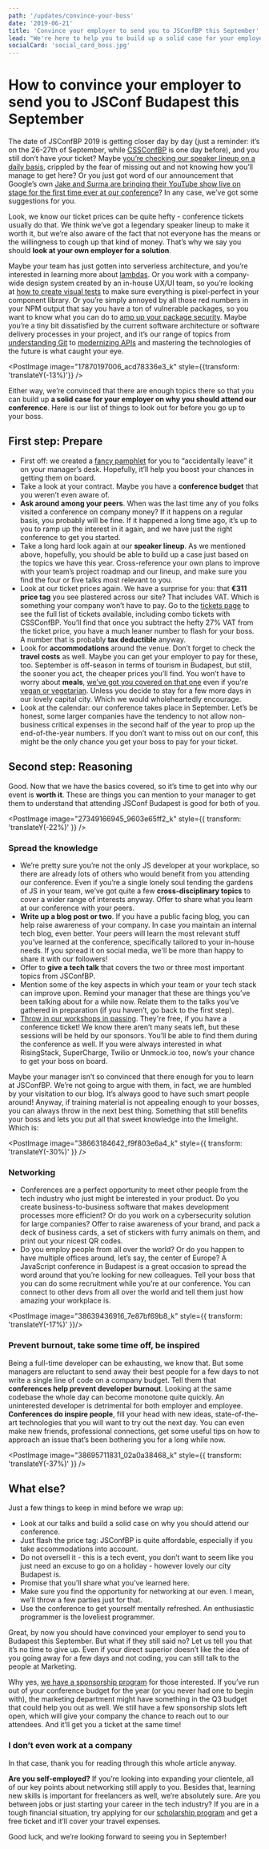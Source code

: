 ```yaml
---
path: '/updates/convince-your-boss'
date: '2019-06-21'
title: 'Convince your employer to send you to JSConfBP this September'
lead: "We're here to help you to build up a solid case for your employer on why you should attend our conference"
socialCard: 'social_card_boss.jpg'
---
```



# How to convince your employer to send you to JSConf Budapest this September

The date of JSConfBP 2019 is getting closer day by day (just a reminder: it’s on the 26-27th of September, while [CSSConfBP](http://cssconfbp.rocks/) is one
day before), and you still don’t have your ticket? Maybe [you’re checking our speaker lineup on a daily basis](https://jsconfbp.com/),
crippled by the fear of missing out and not knowing how you’ll manage to get here? Or you just got word of our announcement that Google’s
own [Jake and Surma are bringing their YouTube show live on stage for the first time ever at our
conference](https://jsconfbp.com/speakers/jake_surma/)? In any case, we’ve got some suggestions for you.

Look, we know our ticket prices can be quite hefty - conference tickets usually do that. We think we’ve got a legendary speaker lineup
to make it worth it, but we’re also aware of the fact that not everyone has the means or the willingness to cough up that kind of money.
That’s why we say you should **look at your own employer for a solution**.

Maybe your team has just gotten into serverless architecture, and you’re interested in learning more
about [lambdas](https://jsconfbp.com/speakers/tejas_kumar). Or you work with a company-wide design system created by an in-house UX/UI team,
so you’re looking at [how to create visual tests](https://jsconfbp.com/speakers/balazs_korossy-khayll) to make sure everything is
pixel-perfect in your component library. Or you’re simply annoyed by all those red numbers in your NPM output that say you have a ton
of vulnerable packages, so you want to know what you can do to [amp up your package security](https://jsconfbp.com/speakers/liran_tal).
Maybe you’re a tiny bit dissatisfied by the current software architecture or software delivery processes in your project, and it’s our
range of topics from [understanding Git](https://jsconfbp.com/speakers/damini_satya) to [modernizing
APIs](https://jsconfbp.com/speakers/shelley_vohr) and mastering the technologies of the future is what caught your eye.

<PostImage image="17870197006_acd78336e3_k" style={{transform: 'translateY(-13%)'}} />

Either way, we’re convinced that there are enough topics there so that you can build up **a solid case for your employer on why you should
attend our conference**. Here is our list of things to look out for before you go up to your boss.

## First step: Prepare

- First off: we created a [fancy pamphlet](/jsconf_convince_your_employer.pdf) for you to “accidentally leave” it on your manager’s desk. Hopefully, it’ll help you boost your
  chances in getting them on board.
- Take a look at your contract. Maybe you have a **conference budget** that you weren’t even aware of.
- **Ask around among your peers**. When was the last time any of you folks visited a conference on company money? If it happens on a
  regular basis, you probably will be fine. If it happened a long time ago, it’s up to you to ramp up the interest in it again, and we
  have just the right conference to get you started.
- Take a long hard look again at our **speaker lineup**. As we mentioned above, hopefully, you should be able to build up a case just
  based on the topics we have this year. Cross-reference your own plans to improve with your team’s project roadmap and our lineup,
  and make sure you find the four or five talks most relevant to you.
- Look at our ticket prices again. We have a surprise for you: that **€311 price tag** you see plastered across our site? That includes VAT.
  Which is something your company won’t have to pay. Go to the [tickets page](https://ti.to/jsconf-bp/jsconf-budapest-2019) to see the full
  list of tickets available, including combo tickets with CSSConfBP. You’ll find that once you subtract the hefty 27% VAT from the ticket
  price, you have a much leaner number to flash for your boss. A number that is probably **tax deductible** anyway.
- Look for **accommodations** around the venue. Don’t forget to check the **travel costs** as well. Maybe you can get your employer to pay for
  these, too. September is off-season in terms of tourism in Budapest, but still, the sooner you act, the cheaper prices you’ll find.
  You won’t have to worry about **meals**, [we’ve got you covered on that one](https://jsconfbp.com/schedule) even if
  you're [vegan or vegetarian](https://jsconfbp.com/updates/vegan-menu). Unless you decide to stay for a few more days in our lovely capital
  city. Which we would wholeheartedly encourage.
- Look at the calendar: our conference takes place in September. Let’s be honest, some larger companies have the tendency to not allow
  non-business critical expenses in the second half of the year to prop up the end-of-the-year numbers. If you don’t want to miss out on
  our conf, this might be the only chance you get your boss to pay for your ticket.

## Second step: Reasoning

Good. Now that we have the basics covered, so it’s time to get into why our event is **worth it**. These are things you can mention
to your manager to get them to understand that attending JSConf Budapest is good for both of you.

<PostImage image="27349166945_9603e65ff2_k" style={{ transform: 'translateY(-22%)' }} />

### Spread the knowledge

- We’re pretty sure you’re not the only JS developer at your workplace, so there are already lots of others who would benefit from you
  attending our conference. Even if you’re a single lonely soul tending the gardens of JS in your team, we’ve got quite a few
  **cross-disciplinary topics** to cover a wider range of interests anyway. Offer to share what you learn at our conference with your peers.
- **Write up a blog post or two**. If you have a public facing blog, you can help raise awareness of your company. In case you maintain an
  internal tech blog, even better. Your peers will learn the most relevant stuff you’ve learned at the conference, specifically tailored
  to your in-house needs. If you spread it on social media, we'll be more than happy to share it with our followers!
- Offer to **give a tech talk** that covers the two or three most important topics from JSConfBP.
- Mention some of the key aspects in which your team or your tech stack can improve upon. Remind your manager that these are things you’ve
  been talking about for a while now. Relate them to the talks you’ve gathered in preparation (if you haven’t, go back to the first step).
- [Throw in our workshops in passing](https://jsconfbp.com/workshops). They're free, if you have a conference ticket! We know there aren’t
  many seats left, but these sessions will be held by our sponsors. You’ll be able to find them during the conference as well.
  If you were always interested in what RisingStack, SuperCharge, Twilio or Unmock.io too, now’s your chance to get your boss on board.

Maybe your manager isn’t so convinced that there enough for you to learn at JSConfBP. We’re not going to argue with them, in fact, we are
humbled by your visitation to our blog. It’s always good to have such smart people around! Anyway, if training material is not appealing
enough to your bosses, you can always throw in the next best thing. Something that still benefits your boss and lets you put all that sweet
knowledge into the limelight. Which is:

<PostImage image="38663184642_f9f803e6a4_k" style={{ transform: 'translateY(-30%)' }} />

### Networking

- Conferences are a perfect opportunity to meet other people from the tech industry who just might be interested in your product. Do you
  create business-to-business software that makes development processes more efficient? Or do you work on a cybersecurity solution for
  large companies? Offer to raise awareness of your brand, and pack a deck of business cards, a set of stickers with furry animals on them,
  and print out your nicest QR codes.
- Do you employ people from all over the world? Or do you happen to have multiple offices around, let’s say, the center of Europe?
  A JavaScript conference in Budapest is a great occasion to spread the word around that you’re looking for new colleagues. Tell your boss
  that you can do some recruitment while you’re at our conference. You can connect to other devs from all over the world and tell them just
  how amazing your workplace is.

<PostImage image="38639436916_7e87bf69b8_k"  style={{ transform: 'translateY(-17%)' }}/>

### Prevent burnout, take some time off, be inspired

Being a full-time developer can be exhausting, we know that. But some managers are reluctant to send away their best people for a few days
to not write a single line of code on a company budget. Tell them that **conferences help prevent developer burnout**. Looking at the same
codebase the whole day can become monotone quite quickly. An uninterested developer is detrimental for both employer and employee.
**Conferences do inspire people**, fill your head with new ideas, state-of-the-art technologies that you will want to try out the next day.
You can even make new friends, professional connections, get some useful tips on how to approach an issue that’s been bothering you for a
long while now.

<PostImage image="38695711831_02a0a38468_k" style={{ transform: 'translateY(-37%)' }} />

## What else?

Just a few things to keep in mind before we wrap up:

- Look at our talks and build a solid case on why you should attend our conference.
- Just flash the price tag: JSConfBP is quite affordable, especially if you take accommodations into account.
- Do not oversell it - this is a tech event, you don’t want to seem like you just need an excuse to go on a holiday - however lovely our
  city Budapest is.
- Promise that you’ll share what you’ve learned here.
- Make sure you find the opportunity for networking at our even. I mean, we’ll throw a few parties just for that.
- Use the conference to get yourself mentally refreshed. An enthusiastic programmer is the loveliest programmer.

Great, by now you should have convinced your employer to send you to Budapest this September. But what if they still said no? Let us tell
you that it’s no time to give up. Even if your direct superior doesn’t like the idea of you going away for a few days and not coding,
you can still talk to the people at Marketing.

Why yes, [we have a sponsorship program](https://jsconfbp.com/sponsorship/) for those interested. If you’ve run out of your conference
budget for the year (or you never had one to begin with), the marketing department might have something in the Q3 budget that could help
you out as well. We still have a few sponsorship slots left open, which will give your company the chance to reach out to our attendees.
And it’ll get you a ticket at the same time!

### I don’t even work at a company

In that case, thank you for reading through this whole article anyway.

**Are you self-employed?** If you’re looking into expanding your clientele, all of our key points about networking still apply to you.
Besides that, learning new skills is important for freelancers as well, we’re absolutely sure. Are you between jobs or just starting
your career in the tech industry? If you are in a tough financial situation, try applying for our
[scholarship program](https://jsconfbp.com/scholarship-program) and get a free ticket and it’ll cover your travel expenses.

Good luck, and we’re looking forward to seeing you in September!
